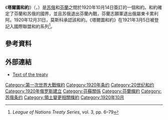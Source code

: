 {{expand|time=2015-12-27T02:01:03+00:00}}
《'''塔爾圖和約'''》（{{lang-ru|Тартуский мирный договор|italic=yes}}，{{lang-fi|Tarton rauha}}）是[[苏俄|苏俄]]和[[芬蘭|芬蘭]]之間於1920年10月14日簽訂的一個和約。和約確定了芬蘭和苏俄的國界，並且苏俄退出芬蘭內戰，芬蘭志願軍退出俄屬東卡累利阿。1920年12月31日，莫斯科承認該和約。《塔爾圖和約》在1921年3月5日被登記入國際聯盟和約系列<ref>''League of Nations Treaty Series'', vol. 3, pp. 6–79</ref>。

== 參考資料 ==
{{reflist}}

==外部連結==
{{Commons category|Treaty of Tartu (Russian–Finnish)}}
* [http://www.worldlii.org/int/other/LNTSer/1921/13.html Text of the treaty] {{Wayback|url=http://www.worldlii.org/int/other/LNTSer/1921/13.html |date=20120226221656 }}

{{第一次世界大戰條約}}
[[Category:第一次世界大戰條約|Category:第一次世界大戰條約]]
[[Category:1920年条约|Category:1920年条约]]
[[Category:20世纪和约|Category:20世纪和约]]
[[Category:1920年俄罗斯建立|Category:1920年俄罗斯建立]]
[[Category:芬蘇關係|Category:芬蘇關係]]
[[Category:芬蘭條約|Category:芬蘭條約]]
[[Category:苏俄条约|Category:苏俄条约]]
[[Category:領土變更相關條約|Category:領土變更相關條約]]
[[Category:1920年10月|Category:1920年10月]]